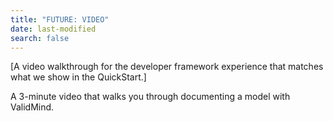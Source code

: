 ```yaml
---
title: "FUTURE: VIDEO"
date: last-modified
search: false
---
```


[A video walkthrough for the developer framework experience that matches what we show in the QuickStart.]

A 3-minute video that walks you through documenting a model with ValidMind.